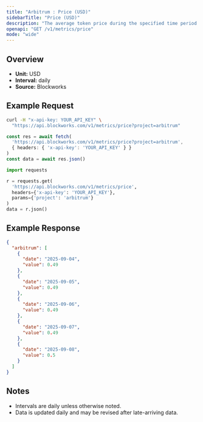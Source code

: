 ```yaml
---
title: "Arbitrum : Price (USD)"
sidebarTitle: "Price (USD)"
description: "The average token price during the specified time period for the native asset of that chain."
openapi: "GET /v1/metrics/price"
mode: "wide"
---
```


## Overview

- **Unit:** USD
- **Interval:** daily
- **Source:** Blockworks

## Example Request

<CodeGroup>

```bash cURL
curl -H "x-api-key: YOUR_API_KEY" \
  "https://api.blockworks.com/v1/metrics/price?project=arbitrum"
```

```typescript TypeScript
const res = await fetch(
  'https://api.blockworks.com/v1/metrics/price?project=arbitrum',
  { headers: { 'x-api-key': 'YOUR_API_KEY' } }
)
const data = await res.json()
```

```python Python
import requests

r = requests.get(
  'https://api.blockworks.com/v1/metrics/price',
  headers={'x-api-key': 'YOUR_API_KEY'},
  params={'project': 'arbitrum'}
)
data = r.json()
```

</CodeGroup>

## Example Response

```json
{
  "arbitrum": [
    {
      "date": "2025-09-04",
      "value": 0.49
    },
    {
      "date": "2025-09-05",
      "value": 0.49
    },
    {
      "date": "2025-09-06",
      "value": 0.49
    },
    {
      "date": "2025-09-07",
      "value": 0.49
    },
    {
      "date": "2025-09-08",
      "value": 0.5
    }
  ]
}
```

## Notes
- Intervals are daily unless otherwise noted.
- Data is updated daily and may be revised after late-arriving data.
